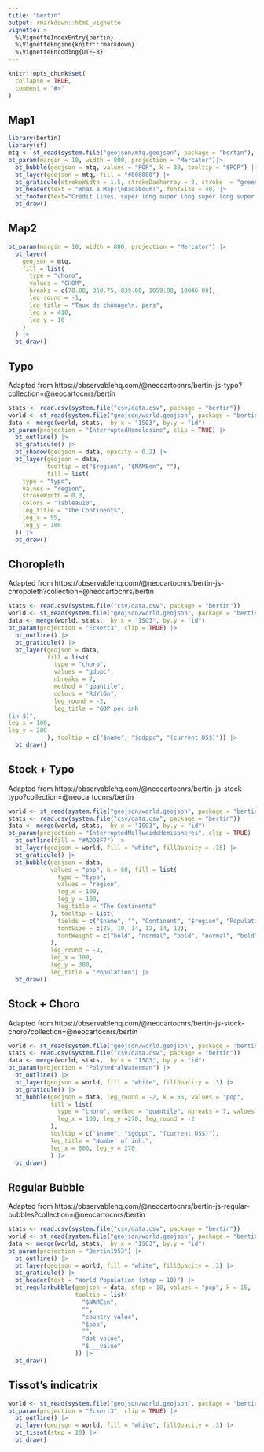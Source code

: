 ```yaml
---
title: "bertin"
output: rmarkdown::html_vignette
vignette: >
  %\VignetteIndexEntry{bertin}
  %\VignetteEngine{knitr::rmarkdown}
  %\VignetteEncoding{UTF-8}
---
```


```r
knitr::opts_chunk$set(
  collapse = TRUE,
  comment = "#>"
)
```

## Map1

```r
library(bertin)
library(sf)
mtq <- st_read(system.file("geojson/mtq.geojson", package = "bertin"), quiet = TRUE)
bt_param(margin = 10, width = 800, projection = "Mercator")|>
  bt_bubble(geojson = mtq, values = "POP", k = 30, tooltip = "$POP") |>
  bt_layer(geojson = mtq, fill = "#808080") |>
  bt_graticule(strokeWidth = 1.5, strokeDasharray = 2, stroke  = "green", step  = 0.1)|>
  bt_header(text = "What a Map!\nBadaboum!", fontSize = 40) |>
  bt_footer(text="Credit lines, super long super long super long super long super long", fontSize = 8) |>
  bt_draw()
```



## Map2

```r

bt_param(margin = 10, width = 800, projection = "Mercator") |>
  bt_layer(
    geojson = mtq,
    fill = list(
      type = "choro",
      values = "CHOM",
      breaks = c(78.00, 350.75, 839.00, 1659.00, 10046.00),
      leg_round = -1,
      leg_title = "Taux de chômage\n. pers",
      leg_x = 410,
      leg_y = 10
    )
  ) |>
  bt_draw()
```

## Typo

Adapted from https://observablehq.com/@neocartocnrs/bertin-js-typo?collection=@neocartocnrs/bertin

```r
stats <- read.csv(system.file("csv/data.csv", package = "bertin"))
world <- st_read(system.file("geojson/world.geojson", package = "bertin"))
data <- merge(world, stats,  by.x = "ISO3", by.y = "id")
bt_param(projection = "InterruptedHomolosine", clip = TRUE) |>
  bt_outline() |>
  bt_graticule() |>
  bt_shadow(geojson = data, opacity = 0.2) |>
  bt_layer(geojson = data,
           tooltip = c("$region", "$NAMEen", ""),
           fill = list(
    type = "typo",
    values = "region",
    strokeWidth = 0.3,
    colors = "Tableau10",
    leg_title = "The Continents",
    leg_x = 55,
    leg_y = 180
  )) |>
  bt_draw()
```

## Choropleth

Adapted from https://observablehq.com/@neocartocnrs/bertin-js-chropoleth?collection=@neocartocnrs/bertin

```r
stats <- read.csv(system.file("csv/data.csv", package = "bertin"))
world <- st_read(system.file("geojson/world.geojson", package = "bertin"))
data <- merge(world, stats,  by.x = "ISO3", by.y = "id")
bt_param(projection = "Eckert3", clip = TRUE) |>
  bt_outline() |>
  bt_graticule() |>
  bt_layer(geojson = data,
           fill = list(
             type = "choro",
             values = "gdppc",
             nbreaks = 7,
             method = "quantile",
             colors = "RdYlGn",
             leg_round = -2,
             leg_title = "GDP per inh
(in $)",
leg_x = 100,
leg_y = 200
           ), tooltip = c("$name", "$gdppc", "(current US$)")) |>
  bt_draw()
```

## Stock + Typo

Adapted from https://observablehq.com/@neocartocnrs/bertin-js-stock-typo?collection=@neocartocnrs/bertin

```r
world <- st_read(system.file("geojson/world.geojson", package = "bertin"))
stats <- read.csv(system.file("csv/data.csv", package = "bertin"))
data <- merge(world, stats,  by.x = "ISO3", by.y = "id")
bt_param(projection = "InterruptedMollweideHemispheres", clip = TRUE) |>
  bt_outline(fill = "#ADD8F7") |>
  bt_layer(geojson = world, fill = "white", fillOpacity = .35) |>
  bt_graticule() |>
  bt_bubble(geojson = data,
            values = "pop", k = 60, fill = list(
              type = "typo",
              values = "region",
              leg_x = 100,
              leg_y = 100,
              leg_title = "The Continents"
            ), tooltip = list(
              fields = c("$name", "", "Continent", "$region", "Population", "$pop"),
              fontSize = c(25, 10, 14, 12, 14, 12),
              fontWeight = c("bold", "normal", "bold", "normal", "bold", "normal")
            ),
            leg_round = -2,
            leg_x = 100,
            leg_y = 300,
            leg_title = "Population") |>
  bt_draw()
```

## Stock + Choro

Adapted from https://observablehq.com/@neocartocnrs/bertin-js-stock-choro?collection=@neocartocnrs/bertin

```r
world <- st_read(system.file("geojson/world.geojson", package = "bertin"))
stats <- read.csv(system.file("csv/data.csv", package = "bertin"))
data <- merge(world, stats,  by.x = "ISO3", by.y = "id")
bt_param(projection = "PolyhedralWaterman") |>
  bt_outline() |>
  bt_layer(geojson = world, fill = "white", fillOpacity = .3) |>
  bt_graticule() |>
  bt_bubble(geojson = data, leg_round = -2, k = 55, values = "pop",
            fill = list(
              type = "choro", method = "quantile", nbreaks = 7, values = "gdppc", colors = "RdYlGn", leg_title = "GDP per capital\n(in $)",
              leg_x = 100, leg_y =270, leg_round = -2
            ),
            tooltip = c("$name", "$gdppc", "(current US$)"),
            leg_title = "Number of inh.",
            leg_x = 800, leg_y = 270
            ) |>
  bt_draw()
```

## Regular Bubble

Adapted from https://observablehq.com/@neocartocnrs/bertin-js-regular-bubbles?collection=@neocartocnrs/bertin

```r
stats <- read.csv(system.file("csv/data.csv", package = "bertin"))
world <- st_read(system.file("geojson/world.geojson", package = "bertin"))
data <- merge(world, stats,  by.x = "ISO3", by.y = "id")
bt_param(projection = "Bertin1953") |>
  bt_outline() |>
  bt_layer(geojson = world, fill = "white", fillOpacity = .3) |>
  bt_graticule() |>
  bt_header(text = "World Population (step = 10)") |>
  bt_regularbubble(geojson = data, step = 10, values = "pop", k = 15,
                   tooltip = list(
                     "$NAMEen",
                     "",
                     "country value",
                     "$pop",
                     "",
                     "dot value",
                     "$___value"
                   )) |>
  bt_draw()
```

## Tissot's indicatrix

```r
world <- st_read(system.file("geojson/world.geojson", package = "bertin"))
bt_param(projection = "Eckert3", clip = TRUE) |>
  bt_outline() |>
  bt_layer(geojson = world, fill = "white", fillOpacity = .3) |>
  bt_tissot(step = 20) |>
  bt_draw()
```

